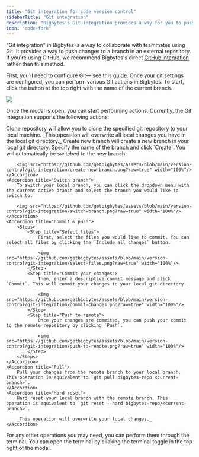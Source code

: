 ```yaml
---
title: "Git integration for code version control"
sidebarTitle: "Git integration"
description: "Bigbytes's Git integration provides a way for you to push changes to a remote repository— for example collaborating on a Bigbytes project with your teammates."
icon: "code-fork"
---
```


"Git integration" in Bigbytes is a way to collaborate with teammates using Git. It provides a way to push changes to a branch in an external repository. If you're using GitHub, we recommend Bigbytes's direct [GitHub integration](/production/data-sync/github) rather than this method.

First, you'll need to configure Git— see this [guide](/development/git/configure). Once your git settings are configured, you can perform various Git actions in Bigbytes. To start, click the button at the top right with the name of the current branch.

<Frame>
    <img src="https://github.com/getbigbytes/assets/blob/main/version-control/git-integration/branch-button.png?raw=true"/>
</Frame>

Once the modal is open, you can start performing actions. Currently, the Git integration supports the following actions:

<AccordionGroup>
    <Accordion title="Clone repository">
        Clone repository will allow you to clone the specified git repository to your local machine.
        _This operation will overwrite all local changes you have in the local git directory._
    </Accordion>
    <Accordion title="Create new branch">
        Create new branch will create a new branch in your local git directory. Specify the name of the branch and click `Create`. You will
        automatically be switched to the new branch.

        <img src="https://github.com/getbigbytes/assets/blob/main/version-control/git-integration/create-new-branch.png?raw=true" width="100%"/>
    </Accordion>
    <Accordion title="Switch branch">
        To switch your local branch, you can click the dropdown menu with the current active branch and select the branch you would like to switch to.

        <img src="https://github.com/getbigbytes/assets/blob/main/version-control/git-integration/switch-branch.png?raw=true" width="100%"/>
    </Accordion>
    <Accordion title="Commit & push">
        <Steps>
            <Step title="Select files">
                First, select the files you would like to commit. You can select all files by clicking the `Include all changes` button.

                <img src="https://github.com/getbigbytes/assets/blob/main/version-control/git-integration/select-files.png?raw=true" width="100%"/>
            </Step>
            <Step title="Commit your changes">
                Then, enter a descriptive commit message and click `Commit`. This will commit your changes to your local git directory.

                <img src="https://github.com/getbigbytes/assets/blob/main/version-control/git-integration/commit-changes.png?raw=true" width="100%"/>
            </Step>
            <Step title="Push to remote">
                Once your changes are commited, you can push your commit to the remote repository by clicking `Push`.

                <img src="https://github.com/getbigbytes/assets/blob/main/version-control/git-integration/push-to-remote.png?raw=true" width="100%"/>
            </Step>
        </Steps>
    </Accordion>
    <Accordion title="Pull">
        Pull your changes from the remote branch to your local branch. This operation is equivalent to `git pull bigbytes-repo <current-branch>`.
    </Accordion>
    <Accordion title="Hard reset">
        Hard reset your local branch with the remote branch. This operation is equivalent to `git reset --hard bigbytes-repo/<current-branch>`.

        _This operation will overwrite your local changes._
    </Accordion>
</AccordionGroup>

For any other operations you may need, you can perform them through the terminal. You can open the terminal by clicking the terminal toggle in the top right of the modal.
